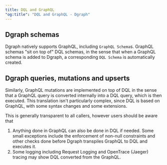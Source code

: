 ```yaml
---
title: DQL and GraphQL
"og:title": "DQL and GraphQL - Dgraph"
---
```



<DgraphWIP />

## Dgraph schemas

Dgraph natively supports GraphQL, including `GraphQL Schema`s. GraphQL schemas
"sit on top of" DQL schemas, in the sense that when a GraphQL schema is added to
Dgraph, a corresponding `DQL Schema` is automatically created.

## Dgraph queries, mutations and upserts

Similarly, GraphQL mutations are implemented on top of DQL in the sense that a
GraphQL query is converted internally into a DQL query, which is then executed.
This translation isn't particularly complex, since DQL is based on GraphQL, with
some syntax changes and some extensions.

This is generally transparent to all callers, however users should be aware that

1. Anything done in GraphQL can also be done in DQL if needed. Some small
   exceptions include the enforcement of non-null constraints and other checks
   done before Dgraph transpiles GraphQL to DQL and executes it.
2. Some logging including Request Logging and OpenTrace (Jaeger) tracing may
   show DQL converted from the GraphQL.
